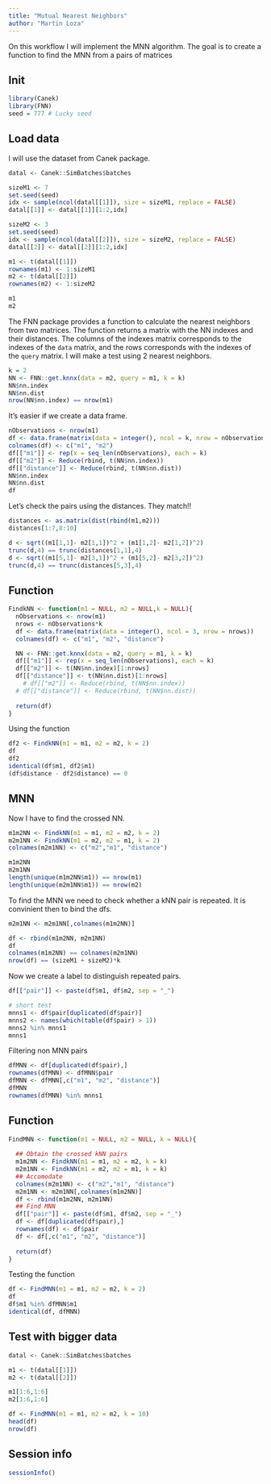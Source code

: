 ```yaml
---
title: "Mutual Nearest Neighbors"
author: "Martin Loza"
---
```


On this workflow I will implement the MNN algorithm. The goal is to create a function to find the MNN from a pairs of matrices

## Init

```r
library(Canek)
library(FNN)
seed = 777 # Lucky seed
```

## Load data

I will use the dataset from Canek package.

```r
datal <- Canek::SimBatches$batches

sizeM1 <- 7
set.seed(seed)
idx <- sample(ncol(datal[[1]]), size = sizeM1, replace = FALSE)
datal[[1]] <- datal[[1]][1:2,idx]

sizeM2 <- 3
set.seed(seed)
idx <- sample(ncol(datal[[2]]), size = sizeM2, replace = FALSE)
datal[[2]] <- datal[[2]][1:2,idx]

m1 <- t(datal[[1]])
rownames(m1) <- 1:sizeM1
m2 <- t(datal[[2]])
rownames(m2) <- 1:sizeM2

m1
m2
```

The FNN package provides a function to calculate the nearest neighbors from two matrices. The function returns a matrix with the NN indexes and their distances. The columns of the indexes matrix corresponds to the indexes of the `data` matrix, and the rows corresponds with the indexes of the `query` matrix.
I will make a test using 2 nearest neighbors. 

```r
k = 2
NN <- FNN::get.knnx(data = m2, query = m1, k = k)
NN$nn.index
NN$nn.dist
nrow(NN$nn.index) == nrow(m1)
```

It's easier if we create a data frame.

```r
nObservations <- nrow(m1)
df <- data.frame(matrix(data = integer(), ncol = k, nrow = nObservations*k))
colnames(df) <- c("m1", "m2")
df[["m1"]] <- rep(x = seq_len(nObservations), each = k)
df[["m2"]] <- Reduce(rbind, t(NN$nn.index))
df[["distance"]] <- Reduce(rbind, t(NN$nn.dist))
NN$nn.index
NN$nn.dist
df
```

Let's check the pairs using the distances. They match!!

```r
distances <- as.matrix(dist(rbind(m1,m2)))
distances[1:7,8:10]

d <- sqrt((m1[1,1]- m2[1,1])^2 + (m1[1,2]- m2[1,2])^2)
trunc(d,4) == trunc(distances[1,1],4)
d <- sqrt((m1[5,1]- m2[3,1])^2 + (m1[5,2]- m2[3,2])^2)
trunc(d,4) == trunc(distances[5,3],4)
```

## Function

```r
FindkNN <- function(m1 = NULL, m2 = NULL,k = NULL){
  nObservations <- nrow(m1)
  nrows <- nObservations*k
  df <- data.frame(matrix(data = integer(), ncol = 3, nrow = nrows))
  colnames(df) <- c("m1", "m2", "distance")

  NN <- FNN::get.knnx(data = m2, query = m1, k = k)
  df[["m1"]] <- rep(x = seq_len(nObservations), each = k)
  df[["m2"]] <- t(NN$nn.index)[1:nrows]
  df[["distance"]] <- t(NN$nn.dist)[1:nrows]
    # df[["m2"]] <- Reduce(rbind, t(NN$nn.index))
  # df[["distance"]] <- Reduce(rbind, t(NN$nn.dist))
  
  return(df)
}
```

Using the function

```r
df2 <- FindkNN(m1 = m1, m2 = m2, k = 2)
df
df2
identical(df$m1, df2$m1)
(df$distance - df2$distance) == 0
```
## MNN

Now I have to find the crossed NN.

```r
m1m2NN <- FindkNN(m1 = m1, m2 = m2, k = 2)
m2m1NN <- FindkNN(m1 = m2, m2 = m1, k = 2)
colnames(m2m1NN) <- c("m2","m1", "distance")

m1m2NN
m2m1NN
length(unique(m1m2NN$m1)) == nrow(m1)
length(unique(m2m1NN$m1)) == nrow(m2)
```

To find the MNN we need to check whether a kNN pair is repeated. It is convinient then to bind the dfs.

```r
m2m1NN <- m2m1NN[,colnames(m1m2NN)]

df <- rbind(m1m2NN, m2m1NN)
df
colnames(m1m2NN) == colnames(m2m1NN)
nrow(df) == (sizeM1 + sizeM2)*k
```

Now we create a label to distinguish repeated pairs.

```r
df[["pair"]] <- paste(df$m1, df$m2, sep = "_")

# short test
mnns1 <- df$pair[duplicated(df$pair)]
mnns2 <- names(which(table(df$pair) > 1))
mnns2 %in% mnns1
mnns1
```

Filtering non MNN pairs

```r
dfMNN <- df[duplicated(df$pair),]
rownames(dfMNN) <- dfMNN$pair
dfMNN <- dfMNN[,c("m1", "m2", "distance")]
dfMNN
rownames(dfMNN) %in% mnns1
```

## Function

```r
FindMNN <- function(m1 = NULL, m2 = NULL, k = NULL){
  
  ## Obtain the crossed kNN pairs
  m1m2NN <- FindkNN(m1 = m1, m2 = m2, k = k)
  m2m1NN <- FindkNN(m1 = m2, m2 = m1, k = k)
  ## Accomodate 
  colnames(m2m1NN) <- c("m2","m1", "distance")
  m2m1NN <- m2m1NN[,colnames(m1m2NN)]
  df <- rbind(m1m2NN, m2m1NN)
  ## Find MNN
  df[["pair"]] <- paste(df$m1, df$m2, sep = "_")
  df <- df[duplicated(df$pair),]
  rownames(df) <- df$pair
  df <- df[,c("m1", "m2", "distance")]
  
  return(df)
}
```

Testing the function

```r
df <- FindMNN(m1 = m1, m2 = m2, k = 2)
df
df$m1 %in% dfMNN$m1
identical(df, dfMNN)
```

## Test with bigger data

```r
datal <- Canek::SimBatches$batches

m1 <- t(datal[[1]])
m2 <- t(datal[[2]])

m1[1:6,1:6]
m2[1:6,1:6]
```

```r
df <- FindMNN(m1 = m1, m2 = m2, k = 10)
head(df)
nrow(df)
```



## Session info

```r
sessionInfo()
```







